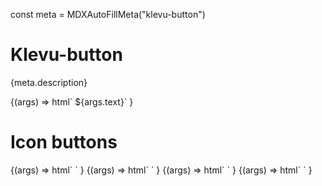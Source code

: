 const meta = MDXAutoFillMeta("klevu-button")

<Meta title="Atoms/Button" component="klevu-button" argTypes={meta.argTypes} parameters={meta.parameters} />

# Klevu-button

<Description>{meta.description}</Description>

<Canvas>
  <Story
    name="Button"
    argTypes={{
      text: {
        description: "Text to be displayed on the button",
        control: {
          type: "text",
        },
      },
    }}
    args={{
      text: "Hello Button",
    }}
  >
    {(args) =>
      html` <klevu-button
        disabled=${ifDefined(args.disabled)}
        full-width=${ifDefined(args.fullWidth)}
        is-secondary=${ifDefined(args.isSecondary)}
        >${args.text}</klevu-button
      >`
    }
  </Story>
</Canvas>

<ArgsTable story="Button" />

# Icon buttons

<Canvas>
  <Story
    name="Icon button 1"
    args={{
      icon: "search",
    }}
  >
    {(args) =>
      html` <klevu-button
        disabled=${ifDefined(args.disabled)}
        full-width=${ifDefined(args.fullWidth)}
        is-secondary=${ifDefined(args.isSecondary)}
        icon=${ifDefined(args.icon)}
      ></klevu-button>`
    }
  </Story>
  <Story
    name="Icon button 2"
    args={{
      icon: "chevron_left",
    }}
  >
    {(args) =>
      html` <klevu-button
        disabled=${ifDefined(args.disabled)}
        full-width=${ifDefined(args.fullWidth)}
        is-secondary=${ifDefined(args.isSecondary)}
        icon=${ifDefined(args.icon)}
      ></klevu-button>`
    }
  </Story>
  <Story
    name="Icon button 3"
    args={{
      icon: "chevron_right",
    }}
  >
    {(args) =>
      html` <klevu-button
        disabled=${ifDefined(args.disabled)}
        full-width=${ifDefined(args.fullWidth)}
        is-secondary=${ifDefined(args.isSecondary)}
        icon=${ifDefined(args.icon)}
      ></klevu-button>`
    }
  </Story>
  <Story
    name="Icon button 4"
    args={{
      icon: "settings",
    }}
  >
    {(args) =>
      html` <klevu-button
        disabled=${ifDefined(args.disabled)}
        full-width=${ifDefined(args.fullWidth)}
        is-secondary=${ifDefined(args.isSecondary)}
        icon=${ifDefined(args.icon)}
      ></klevu-button>`
    }
  </Story>
</Canvas>
